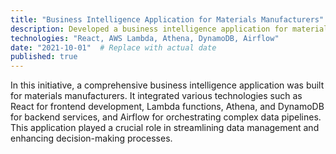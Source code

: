 ```yaml
---
title: "Business Intelligence Application for Materials Manufacturers"
description: Developed a business intelligence application for materials manufacturers integrating React, Lambda functions, Athena, DynamoDB, and Airflow for pipeline orchestration, facilitating efficient data management and decision-making.
technologies: "React, AWS Lambda, Athena, DynamoDB, Airflow"
date: "2021-10-01"  # Replace with actual date
published: true
---
```


In this initiative, a comprehensive business intelligence application was built for materials manufacturers. It integrated various technologies such as React for frontend development, Lambda functions, Athena, and DynamoDB for backend services, and Airflow for orchestrating complex data pipelines. This application played a crucial role in streamlining data management and enhancing decision-making processes.

